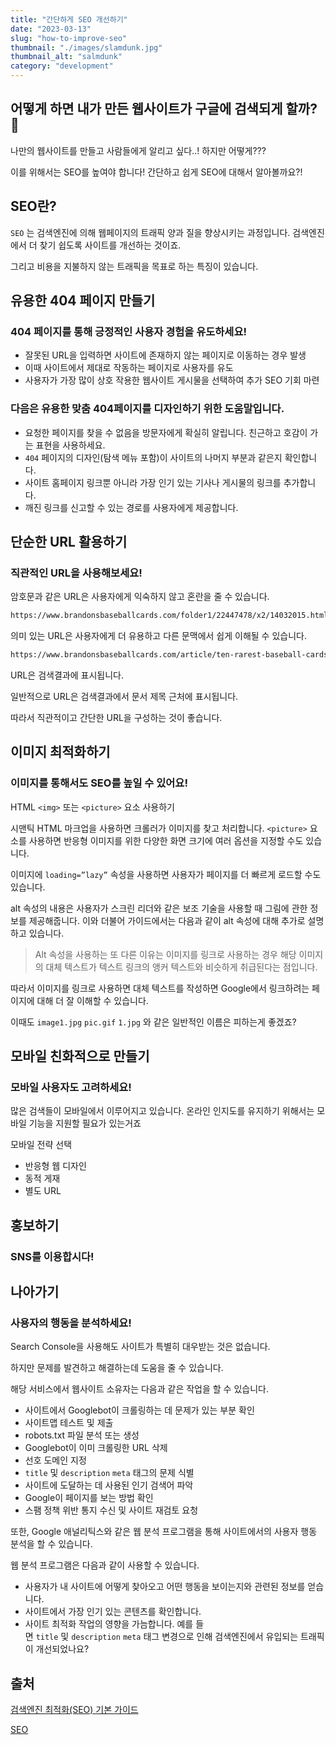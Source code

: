 ```yaml
---
title: "간단하게 SEO 개선하기"
date: "2023-03-13"
slug: "how-to-improve-seo"
thumbnail: "./images/slamdunk.jpg"
thumbnail_alt: "salmdunk"
category: "development"
---
```


## 어떻게 하면 내가 만든 웹사이트가 구글에 검색되게 할까?🤔

나만의 웹사이트를 만들고 사람들에게 알리고 싶다..! 하지만 어떻게???

이를 위해서는 SEO를 높여야 합니다! 간단하고 쉽게 SEO에 대해서 알아볼까요?!


## SEO란?
`SEO` 는 검색엔진에 의해 웹페이지의 트래픽 양과 질을 향상시키는 과정입니다. 검색엔진에서 더 찾기 쉽도록 사이트를 개선하는 것이죠.

그리고 비용을 지불하지 않는 트래픽을 목표로 하는 특징이 있습니다.

## 유용한 404 페이지 만들기

### 404 페이지를 통해 긍정적인 사용자 경험을 유도하세요!

- 잘못된 URL을 입력하면 사이트에 존재하지 않는 페이지로 이동하는 경우 발생
- 이때 사이트에서 제대로 작동하는 페이지로 사용자를 유도
- 사용자가 가장 많이 상호 작용한 웹사이트 게시물을 선택하여 추가 SEO 기회 마련

### 다음은 유용한 맞춤 404페이지를 디자인하기 위한 도움말입니다.

- 요청한 페이지를 찾을 수 없음을 방문자에게 확실히 알립니다. 친근하고 호감이 가는 표현을 사용하세요.
- `404` 페이지의 디자인(탐색 메뉴 포함)이 사이트의 나머지 부분과 같은지 확인합니다.
- 사이트 홈페이지 링크뿐 아니라 가장 인기 있는 기사나 게시물의 링크를 추가합니다.
- 깨진 링크를 신고할 수 있는 경로를 사용자에게 제공합니다.

## 단순한 URL 활용하기

### 직관적인 URL을 사용해보세요!

암호문과 같은 URL은 사용자에게 익숙하지 않고 혼란을 줄 수 있습니다.

```html
https://www.brandonsbaseballcards.com/folder1/22447478/x2/14032015.html
```

의미 있는 URL은 사용자에게 더 유용하고 다른 문맥에서 쉽게 이해될 수 있습니다.

```html
https://www.brandonsbaseballcards.com/article/ten-rarest-baseball-cards.html
```

URL은 검색결과에 표시됩니다.

일반적으로 URL은 검색결과에서 문서 제목 근처에 표시됩니다.

따라서 직관적이고 간단한 URL을 구성하는 것이 좋습니다.

## 이미지 최적화하기

### 이미지를 통해서도 SEO를 높일 수 있어요!

HTML `<img>` 또는 `<picture>` 요소 사용하기

시맨틱 HTML 마크업을 사용하면 크롤러가 이미지를 찾고 처리합니다. `<picture>` 요소를 사용하면 반응형 이미지를 위한 다양한 화면 크기에 여러 옵션을 지정할 수도 있습니다.

이미지에 `loading=”lazy”` 속성을 사용하면 사용자가 페이지를 더 빠르게 로드할 수도 있습니다.

alt 속성의 내용은 사용자가 스크린 리더와 같은 보조 기술을 사용할 때 그림에 관한 정보를 제공해줍니다. 이와 더불어 가이드에서는 다음과 같이 alt 속성에 대해 추가로 설명하고 있습니다.

> Alt 속성을 사용하는 또 다른 이유는 이미지를 링크로 사용하는 경우 해당 이미지의 대체 텍스트가 텍스트 링크의 앵커 텍스트와 비슷하게 취급된다는 점입니다.

따라서 이미지를 링크로 사용하면 대체 텍스트를 작성하면 Google에서 링크하려는 페이지에 대해 더 잘 이해할 수 있습니다.

이때도 `image1.jpg` `pic.gif` `1.jpg` 와 같은 일반적인 이름은 피하는게 좋겠죠?

## 모바일 친화적으로 만들기

### 모바일 사용자도 고려하세요!

많은 검색들이 모바일에서 이루어지고 있습니다. 온라인 인지도를 유지하기 위해서는 모바일 기능을 지원할 필요가 있는거죠

모바일 전략 선택
- 반응형 웹 디자인
- 동적 게재
- 별도 URL

## 홍보하기

### SNS를 이용합시다!

## 나아가기

### 사용자의 행동을 분석하세요!

Search Console을 사용해도 사이트가 특별히 대우받는 것은 없습니다.

하지만 문제를 발견하고 해결하는데 도움을 줄 수 있습니다.

해당 서비스에서 웹사이트 소유자는 다음과 같은 작업을 할 수 있습니다.

- 사이트에서 Googlebot이 크롤링하는 데 문제가 있는 부분 확인
- 사이트맵 테스트 및 제출
- robots.txt 파일 분석 또는 생성
- Googlebot이 이미 크롤링한 URL 삭제
- 선호 도메인 지정
- `title` 및 `description` `meta` 태그의 문제 식별
- 사이트에 도달하는 데 사용된 인기 검색어 파악
- Google이 페이지를 보는 방법 확인
- 스팸 정책 위반 통지 수신 및 사이트 재검토 요청

또한, Google 애널리틱스와 같은 웹 분석 프로그램을 통해 사이트에서의 사용자 행동 분석을 할 수 있습니다.

웹 분석 프로그램은 다음과 같이 사용할 수 있습니다.

- 사용자가 내 사이트에 어떻게 찾아오고 어떤 행동을 보이는지와 관련된 정보를 얻습니다.
- 사이트에서 가장 인기 있는 콘텐츠를 확인합니다.
- 사이트 최적화 작업의 영향을 가늠합니다. 예를 들면 `title` 및 `description` `meta` 태그 변경으로 인해 검색엔진에서 유입되는 트래픽이 개선되었나요?

## 출처

[검색엔진 최적화(SEO) 기본 가이드](https://developers.google.com/search/docs/fundamentals/seo-starter-guide?hl=ko)

[SEO](https://developer.mozilla.org/ko/docs/Glossary/SEO)
